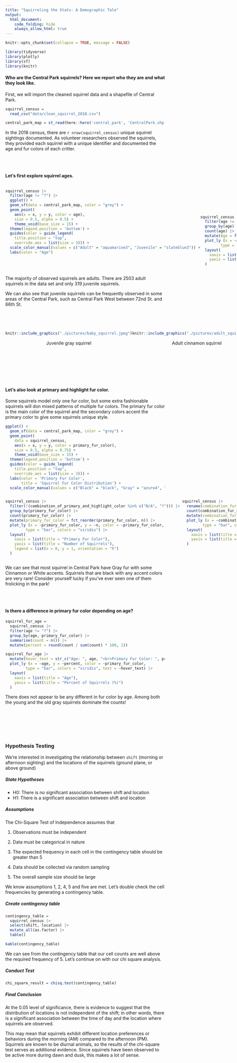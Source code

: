 ```yaml
---
title: "Squirreling the Stats: A Demographic Tale"
output: 
  html_document:
    code_folding: hide
    always_allow_html: true
---
```



```r
knitr::opts_chunk$set(collapse = TRUE, message = FALSE)
```

```r
library(tidyverse)
library(plotly)
library(sf)
library(knitr)
```

#### Who are the Central Park squirrels? Here we report who they are and what they look like. 

First, we will import the cleaned squirrel data and a shapefile of Central Park. 

```r
squirrel_census = 
  read_csv("data/clean_squirrel_2018.csv")

central_park_map = st_read(here::here('central_park', 'CentralPark.shp'), quiet = TRUE)
```
In the 2018 census, there are `r nrow(squirrel_census)` unique squirrel sightings documented. As volunteer researchers observed the squirrels, they provided each squirrel with a unique identifier and documented the age and fur colors of each critter. 

<br><br> 

#### Let's first explore squirrel ages. 

:::: {style="display: flex;"}

::: {}

```r
squirrel_census |> 
  filter(age != "?") |> 
  ggplot() +
  geom_sf(data = central_park_map, color = "grey") +
  geom_point(
    aes(x = x, y = y, color = age),
    size = 0.5, alpha = 0.5) +
    theme_void(base_size = 15) +
  theme(legend.position = 'bottom') +
  guides(color = guide_legend(
    title.position = "top",
    override.aes = list(size = 3))) +
  scale_color_manual(values = c("Adult" = "aquamarine3", "Juvenile" = "slateblue3")) +
  labs(color = "Age")
```

:::


:::{}

<br><br>
<br><br>

```r
squirrel_census |> 
  filter(age != "?") |> 
  group_by(age) |> 
  count(age) |> 
  mutate(Age = fct_reorder(age, n)) |> 
  plot_ly (x = ~age, y = ~n, color = ~age,
         type = "bar") |> 
  layout(
    xaxis = list(title = "Age"),   
    yaxis = list(title = "Number of Squirrels") 
  )
```



:::

::::

The majority of observed squirrels are adults. There are 2503 adult squirrels in the data set and only 319 juvenile squirrels.

We can also see that juvenile squirrels can be frequently observed in some areas of the Central Park, such as Central Park West between 72nd St. and 66th St. 

<br><br> 

::::{style="display: flex;"}

:::{}
```r
knitr::include_graphics("./pictures/baby_squirrel.jpeg")
```
<center style="font-size: 14px;"> Juvenile gray squirrel </center>
<br><br> 

:::
:::{}

```r
knitr::include_graphics("./pictures/adult_squirrel.jpeg")
```
<center style="font-size: 14px;"> Adult cinnamon squirrel </center>
:::

::::

<br><br> 

#### Let's also look at primary and highlight fur color.

Some squirrels model only one fur color, but some extra fashionable squirrels will don mixed patterns of multiple fur colors. The primary fur color is the main color of the squirrel and the secondary colors accent the primary color to give some squirrels unique style. 


```r
ggplot() +
  geom_sf(data = central_park_map, color = "grey") +
  geom_point(
    data = squirrel_census,
    aes(x = x, y = y, color = primary_fur_color),
    size = 0.5, alpha = 0.75) +
    theme_void(base_size = 15) +
  theme(legend.position = 'bottom') +
  guides(color = guide_legend(
    title.position = "top",
    override.aes = list(size = 3))) +
  labs(color = 'Primary Fur Color',
       title = 'Squirrel Fur Color Distribution') +
  scale_color_manual(values = c("Black" = "black", "Gray" = "azure4", "Cinnamon" = "darkorange3")) 
```

:::: {style="display: flex;"}

::: {}

```r
squirrel_census |> 
  filter(!(combination_of_primary_and_highlight_color %in% c("N/A", "?"))) |> 
  group_by(primary_fur_color) |> 
  count(primary_fur_color) |> 
  mutate(primary_fur_color = fct_reorder(primary_fur_color, n)) |> 
  plot_ly (x = ~primary_fur_color, y = ~n, color = ~primary_fur_color,
         type = "bar", colors = "viridis") |> 
  layout(
    xaxis = list(title = "Primary Fur Color"),   
    yaxis = list(title = "Number of Squirrels"),
    legend = list(x = 0, y = 1, orientation = "h")
  )
```

:::

:::{}

```r
squirrel_census |> 
  rename(combination_fur_color = combination_of_primary_and_highlight_color) |> 
  count(combination_fur_color) |> 
  mutate(combination_fur_color = fct_reorder(combination_fur_color, n)) |> 
  plot_ly (x = ~combination_fur_color, y = ~n, color = ~combination_fur_color,
         type = "bar", colors = "viridis") |> 
  layout(
    xaxis = list(title = "All Fur Colors",showticklabels = FALSE),   
    yaxis = list(title = "Number of Squirrels") 
  )
```

:::

::::

We can see that most squirrel in Central Park have Gray fur with some Cinnamon or White accents. Squirrels that are black with any accent colors are very rare! Consider yourself lucky if you've ever seen one of them frolicking in the park!


<br><br> 


#### Is there a difference in primary fur color depending on age? 

```r
squirrel_fur_age = 
  squirrel_census |> 
  filter(age != "?") |> 
  group_by(age, primary_fur_color) |> 
  summarise(count = n()) |> 
  mutate(percent = round(count / sum(count) * 100, 1))

squirrel_fur_age |> 
  mutate(hover_text = str_c("Age: ", age, "<br>Primary Fur Color: ", primary_fur_color, "<br>Percent: ", percent, "%")) |> 
  plot_ly (x = ~age, y = ~percent, color = ~primary_fur_color,
         type = "bar", colors = "viridis", text = ~hover_text) |> 
  layout(
    xaxis = list(title = "Age"),   
    yaxis = list(title = "Percent of Squirrels (%)")
  )
```


There does not appear to be any different in fur color by age. Among both the young and the old gray squirrels dominate the counts!

<br><br> 

<br><br> 

### Hypothesis Testing


We're interested in investigating the relationship between `shift` (morning or afternoon sighting) and the locations of the squirrels (ground plane, or above ground)

##### State Hypotheses

* H0: There is no significant association between shift and location
* H1: There is a significant association between shift and location

##### Assumptions

The Chi-Square Test of Independence assumes that

1. Observations must be independent

2. Data must be categorical in nature

3. The expected frequency in each cell in the contingency table should be greater than 5

4. Data should be collected via random sampling

5. The overall sample size should be large 

We know assumptions 1, 2, 4, 5 and five are met. Let's double check the cell frequencies by generating a contingency table.

##### Create contingency table
```r
contingency_table =
  squirrel_census |> 
  select(shift, location) |> 
  mutate_all(as.factor) |> 
  table()
```

```r
kable(contingency_table)
```

We can see from the contingency table that our cell counts are well above the required frequency of 5. Let's continue on with our chi square analysis.

##### Conduct Test
```r
chi_square_result = chisq.test(contingency_table)
```

##### Final Conclusion
At the 0.05 level of significance, there is evidence to suggest that the distribution of locations is not independent of the shift;
in other words, there is a significant association between the time of day and the location where squirrels are observed.

This may mean that squirrels exhibit different location preferences or behaviors during the morning (AM) compared to the afternoon (PM). Squirrels are known to be diurnal animals, so the results of the chi-square test serves as additional evidence. Since squirrels have been observed to be active more during dawn and dusk, this makes a lot of sense. 